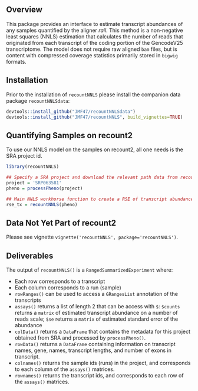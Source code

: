 ## Overview

This package provides an interface to estimate transcript abundances of any samples quantified by the aligner *rail*. This method is a non-negative least squares (NNLS) estimation that calculates the number of reads that originated from each transcript of the coding portion of the GencodeV25 transcriptome. The model does not require raw aligned `bam` files, but is content with compressed coverage statistics primarily stored in `bigwig` formats. 

## Installation
Prior to the installation of `recountNNLS` please install the companion data package `recountNNLSdata`:

```r
devtools::install_github("JMF47/recountNNLSdata")
devtools::install_github("JMF47/recountNNLS", build_vignettes=TRUE)
```

## Quantifying Samples on recount2

To use our NNLS model on the samples on recount2, all one needs is the SRA project id.

```r
library(recountNNLS)

## Specify a SRA project and download the relevant path data from recount2
project = 'SRP063581'
pheno = processPheno(project)

## Main NNLS workhorse function to create a RSE of transcript abundance
rse_tx = recountNNLS(pheno)

```
## Data Not Yet Part of recount2

Please see vignette `vignette('recountNNLS', package='recountNNLS')`.

## Deliverables

The output of `recountNNLS()` is a `RangedSummarizedExperiment` where:

* Each row corresponds to a transcript
* Each column corresponds to a run (sample)
* `rowRanges()` can be used to access a `GRangesList` annotation of the transcripts
* `assays()` returns a list of length 2 that can be access with `$`: `$counts` returns a `matrix` of estimated transcript abundance on a number of reads scale; `$se` returns a `matrix` of estimated standard error of the abundance
* `colData()` returns a `DataFrame` that contains the metadata for this project obtained from SRA and processed by `processPheno()`.
* `rowData()` returns a `DataFrame` containing information on transcript names, gene, names, transcript lengths, and number of exons in transcript.
* `colnames()` returns the sample ids (runs) in the project, and corresponds to each column of the `assays()` matrices.
* `rownames()` returns the transcript ids, and corresponds to each row of the `assays()` matrices.
